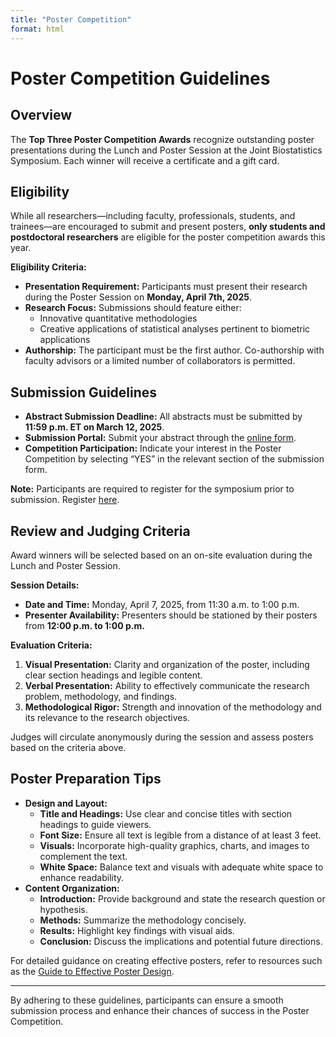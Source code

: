 ```yaml
---
title: "Poster Competition"
format: html
---
```


# Poster Competition Guidelines

## Overview

The **Top Three Poster Competition Awards** recognize outstanding poster presentations during the Lunch and Poster Session at the Joint Biostatistics Symposium. Each winner will receive a certificate and a gift card.

## Eligibility

While all researchers—including faculty, professionals, students, and trainees—are encouraged to submit and present posters, **only students and postdoctoral researchers** are eligible for the poster competition awards this year.

**Eligibility Criteria:**

- **Presentation Requirement:** Participants must present their research during the Poster Session on **Monday, April 7th, 2025**.
- **Research Focus:** Submissions should feature either:
  - Innovative quantitative methodologies
  - Creative applications of statistical analyses pertinent to biometric applications
- **Authorship:** The participant must be the first author. Co-authorship with faculty advisors or a limited number of collaborators is permitted.

## Submission Guidelines

- **Abstract Submission Deadline:** All abstracts must be submitted by **11:59 p.m. ET on March 12, 2025**.
- **Submission Portal:** Submit your abstract through the [online form](https://docs.google.com/forms/d/e/1FAIpQLSetdMwOBPiGi2psZv-bDyl0oIrOypKEIot5OxC7KKEKs2PI8g/viewform?usp=header).
- **Competition Participation:** Indicate your interest in the Poster Competition by selecting "YES" in the relevant section of the submission form.

**Note:** Participants are required to register for the symposium prior to submission. Register [here](https://docs.google.com/forms/d/e/1FAIpQLSeFLIrPz0kwp0TFKJLpNdbs3dYRzF0t8hcry2C_JRePVRLMSw/viewform?usp=header).

## Review and Judging Criteria

Award winners will be selected based on an on-site evaluation during the Lunch and Poster Session.

**Session Details:**

- **Date and Time:** Monday, April 7, 2025, from 11:30 a.m. to 1:00 p.m.
- **Presenter Availability:** Presenters should be stationed by their posters from **12:00 p.m. to 1:00 p.m.**

**Evaluation Criteria:**

1. **Visual Presentation:** Clarity and organization of the poster, including clear section headings and legible content.
2. **Verbal Presentation:** Ability to effectively communicate the research problem, methodology, and findings.
3. **Methodological Rigor:** Strength and innovation of the methodology and its relevance to the research objectives.

Judges will circulate anonymously during the session and assess posters based on the criteria above.

## Poster Preparation Tips

- **Design and Layout:**
  - **Title and Headings:** Use clear and concise titles with section headings to guide viewers.
  - **Font Size:** Ensure all text is legible from a distance of at least 3 feet.
  - **Visuals:** Incorporate high-quality graphics, charts, and images to complement the text.
  - **White Space:** Balance text and visuals with adequate white space to enhance readability.

- **Content Organization:**
  - **Introduction:** Provide background and state the research question or hypothesis.
  - **Methods:** Summarize the methodology concisely.
  - **Results:** Highlight key findings with visual aids.
  - **Conclusion:** Discuss the implications and potential future directions.

For detailed guidance on creating effective posters, refer to resources such as the [Guide to Effective Poster Design](https://www.anl.gov/education/guide-to-effective-poster-design).

---

By adhering to these guidelines, participants can ensure a smooth submission process and enhance their chances of success in the Poster Competition.
